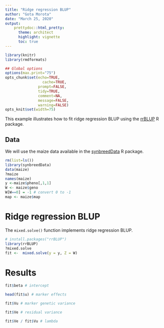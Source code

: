 ```yaml
---
title: "Ridge regression BLUP"
author: "Gota Morota"
date: "March 25, 2020"
output: 
    prettydoc::html_pretty:
      theme: architect
      highlight: vignette
      toc: true
---
```



```r
library(knitr)
library(rmdformats)

## Global options
options(max.print="75")
opts_chunk$set(echo=TRUE,
	             cache=TRUE,
               prompt=FALSE,
               tidy=TRUE,
               comment=NA,
               message=FALSE,
               warning=FALSE)
opts_knit$set(width=75)
```


This example illustrates how to fit ridge regression BLUP using the [rrBLUP](https://cran.r-project.org/web/packages/rrBLUP/index.html) R package. 

## Data 
We will use the maize data available in the [synbreedData](https://rdrr.io/cran/synbreedData/) R package. 
```r
rm(list=ls())
library(synbreedData)
data(maize)
?maize
names(maize)
y <-maize$pheno[,1,1]
W <- maize$geno
W[W==0] = -1 # convert 0 to -1
map <- maize$map
```


# Ridge regression BLUP
The `mixed.solve()` function implements ridge regression BLUP. 
```r
# install.packages("rrBLUP")
library(rrBLUP)
?mixed.solve
fit <-  mixed.solve(y = y, Z = W)
```

# Results
```r
fit$beta # intercept

head(fit$u) # marker effects

fit$Vu # marker genetic variance

fit$Ve # residual variance

fit$Ve / fit$Vu # lambda
```

